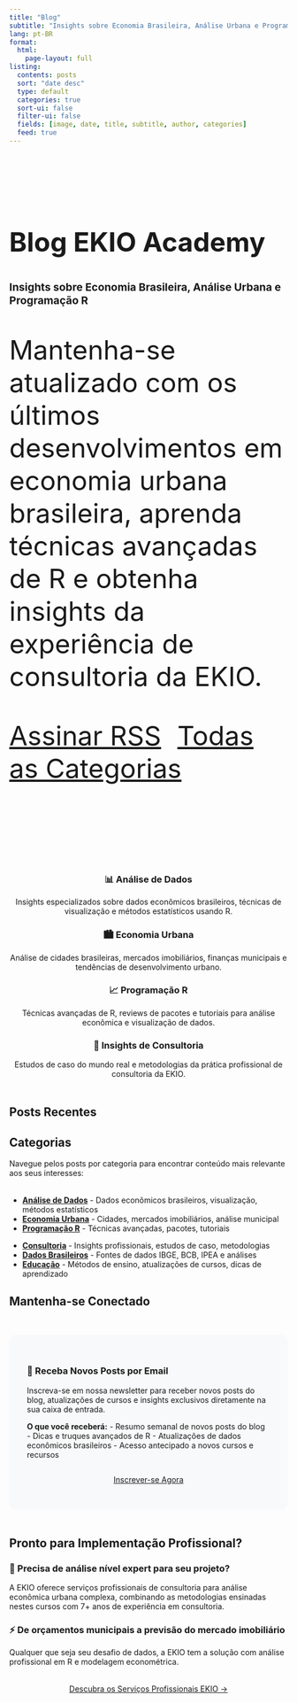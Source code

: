 ```yaml
---
title: "Blog"
subtitle: "Insights sobre Economia Brasileira, Análise Urbana e Programação R"
lang: pt-BR
format:
  html:
    page-layout: full
listing:
  contents: posts
  sort: "date desc"
  type: default
  categories: true
  sort-ui: false
  filter-ui: false
  fields: [image, date, title, subtitle, author, categories]
  feed: true
---
```


::: {.hero-section style="padding: 4rem 0; margin-bottom: 2rem;"}
::: {.container}
::: {.hero-content}
# Blog EKIO Academy {.hero-title style="font-size: 3rem;"}
## Insights sobre Economia Brasileira, Análise Urbana e Programação R {.hero-subtitle style="font-size: 1.2rem;"}

Mantenha-se atualizado com os últimos desenvolvimentos em economia urbana brasileira, aprenda técnicas avançadas de R e obtenha insights da experiência de consultoria da EKIO.

::: {style="margin-top: 2rem;"}
[Assinar RSS](index.xml){.btn .btn-outline-light} [Todas as Categorias](#categorias){.btn .btn-outline-light style="margin-left: 1rem;"}
:::
:::
:::
:::

::: {.row style="margin: 3rem 0;"}
::: {.col-md-3}
::: {.tutorial-card style="text-align: center;"}
### 📊 Análise de Dados
Insights especializados sobre dados econômicos brasileiros, técnicas de visualização e métodos estatísticos usando R.
:::
:::

::: {.col-md-3}
::: {.tutorial-card style="text-align: center;"}
### 🏙️ Economia Urbana
Análise de cidades brasileiras, mercados imobiliários, finanças municipais e tendências de desenvolvimento urbano.
:::
:::

::: {.col-md-3}
::: {.tutorial-card style="text-align: center;"}
### 📈 Programação R
Técnicas avançadas de R, reviews de pacotes e tutoriais para análise econômica e visualização de dados.
:::
:::

::: {.col-md-3}
::: {.tutorial-card style="text-align: center;"}
### 💼 Insights de Consultoria
Estudos de caso do mundo real e metodologias da prática profissional de consultoria da EKIO.
:::
:::
:::

## Posts Recentes

::: {#categorias}
## Categorias

Navegue pelos posts por categoria para encontrar conteúdo mais relevante aos seus interesses:

::: {.row style="margin-top: 2rem;"}
::: {.col-md-6}
- **[Análise de Dados](categories/analise-dados.qmd)** - Dados econômicos brasileiros, visualização, métodos estatísticos
- **[Economia Urbana](categories/economia-urbana.qmd)** - Cidades, mercados imobiliários, análise municipal
- **[Programação R](categories/programacao-r.qmd)** - Técnicas avançadas, pacotes, tutoriais
:::

::: {.col-md-6}
- **[Consultoria](categories/consultoria.qmd)** - Insights profissionais, estudos de caso, metodologias
- **[Dados Brasileiros](categories/dados-brasileiros.qmd)** - Fontes de dados IBGE, BCB, IPEA e análises
- **[Educação](categories/educacao.qmd)** - Métodos de ensino, atualizações de cursos, dicas de aprendizado
:::
:::
:::

## Mantenha-se Conectado

::: {.row style="margin: 3rem 0; padding: 2rem; background: #f8f9fa; border-radius: 12px;"}
::: {.col-md-8}
### 📧 Receba Novos Posts por Email

Inscreva-se em nossa newsletter para receber novos posts do blog, atualizações de cursos e insights exclusivos diretamente na sua caixa de entrada.

**O que você receberá:**
- Resumo semanal de novos posts do blog
- Dicas e truques avançados de R
- Atualizações de dados econômicos brasileiros
- Acesso antecipado a novos cursos e recursos
:::

::: {.col-md-4 style="display: flex; align-items: center; justify-content: center;"}
[Inscrever-se Agora](../../contato.qmd){.btn .btn-ekio .btn-lg}
:::
:::

::: {.ekio-cta}
## Pronto para Implementação Profissional?

::: {.row}
::: {.col-md-6}
::: {.ekio-message}
### 🎯 Precisa de análise nível expert para seu projeto?
A EKIO oferece serviços profissionais de consultoria para análise econômica urbana complexa, combinando as metodologias ensinadas nestes cursos com 7+ anos de experiência em consultoria.
:::
:::

::: {.col-md-6}
::: {.ekio-message}
### ⚡ De orçamentos municipais a previsão do mercado imobiliário
Qualquer que seja seu desafio de dados, a EKIO tem a solução com análise profissional em R e modelagem econométrica.
:::
:::
:::

::: {style="text-align: center; margin-top: 2rem;"}
[Descubra os Serviços Profissionais EKIO →](https://ekio.com.br){.btn .btn-light .btn-lg onclick="ekioTrackEducationalEngagement('professional_services_cta_pt', 'from_blog_pt')"}
:::
:::